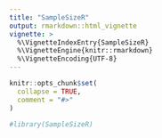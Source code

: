 ```yaml
---
title: "SampleSizeR"
output: rmarkdown::html_vignette
vignette: >
  %\VignetteIndexEntry{SampleSizeR}
  %\VignetteEngine{knitr::rmarkdown}
  %\VignetteEncoding{UTF-8}
---
```


```r
knitr::opts_chunk$set(
  collapse = TRUE,
  comment = "#>"
)
```

```r
#library(SampleSizeR)
```
